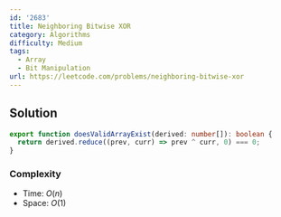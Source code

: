 ```yaml
---
id: '2683'
title: Neighboring Bitwise XOR
category: Algorithms
difficulty: Medium
tags:
  - Array
  - Bit Manipulation
url: https://leetcode.com/problems/neighboring-bitwise-xor
---
```


## Solution

```typescript showLineNumbers
export function doesValidArrayExist(derived: number[]): boolean {
  return derived.reduce((prev, curr) => prev ^ curr, 0) === 0;
}
```

### Complexity

- Time: $O(n)$
- Space: $O(1)$
